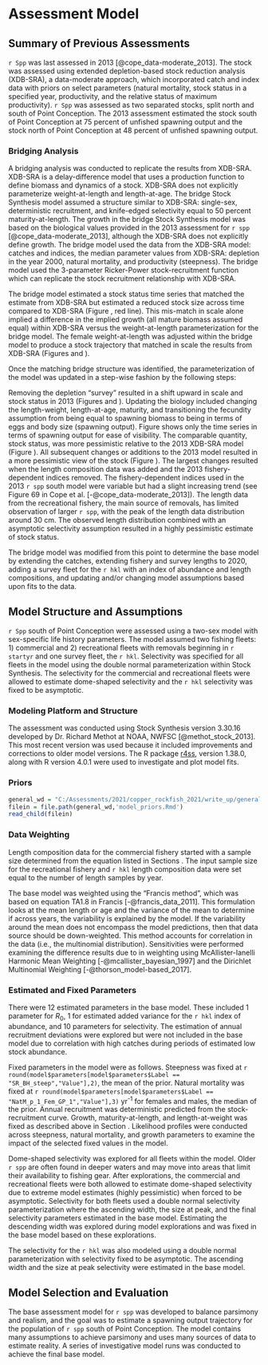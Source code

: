 # Assessment Model

## Summary of Previous Assessments 

`r Spp` was last assessed in 2013 [@cope_data-moderate_2013]. The stock was assessed using extended depletion-based stock reduction analysis (XDB-SRA), a data-moderate approach, which incorporated catch and index data with priors on select parameters (natural mortality, stock status in a specified year, productivity, and the relative status of maximum productivity). `r Spp` was assessed as two separated stocks, split north and south of Point Conception. The 2013 assessment estimated the stock south of Point Conception at 75 percent of unfished spawning output and the stock north of Point Conception at 48 percent of unfished spawning output. 

### Bridging Analysis

A bridging analysis was conducted to replicate the results from XDB-SRA.  XDB-SRA is a delay-difference model that uses a production function to define biomass and dynamics of a stock. XDB-SRA does not explicitly parameterize weight-at-length and length-at-age. The bridge Stock Synthesis model assumed a structure similar to XDB-SRA: single-sex, deterministic recruitment, and knife-edged selectivity equal to 50 percent maturity-at-length. The growth in the bridge Stock Synthesis model was based on the biological values provided in the 2013 assessment for `r spp` [@cope_data-moderate_2013], although the XDB-SRA does not explicitly define growth. The bridge model used the data from the XDB-SRA model: catches and indices, the median parameter values from XDB-SRA:  depletion in the year 2000, natural mortality, and productivity (steepness). The bridge model used the 3-parameter Ricker-Power stock-recruitment function which can replicate the stock recruitment relationship with XDB-SRA. 

The bridge model estimated a stock status time series that matched the estimate from XDB-SRA but estimated a reduced stock size across time compared to XDB-SRA (Figure \ref{fig:bridge-1}, red line).  This mis-match in scale alone implied a difference in the implied growth (all mature biomass assumed equal) within XDB-SRA versus the weight-at-length parameterization for the bridge model. The female weight-at-length was adjusted within the bridge model to produce a stock trajectory that matched in scale the results from XDB-SRA (Figures \ref{fig:bridge-1} and \ref{fig:bridge-growth}).

Once the matching bridge structure was identified, the parameterization of the model was updated in a step-wise fashion by the following steps:

\begin{enumerate}
	\item Remove the depletion "survey" for the year 2000.
	\item Update all biology to match those applied in the base model (natural mortality, length-weight, length-at-age, fecundity, and maturity).
	\item Switch to a Beverton-Holt stock-recruitment relationship with a steepness value of 0.72, the value in the base model.
	\item Update catches through 2012, lumped into a single fleet.
	\item Add all lengths to the model through 2012, lumped into a single fleet. Allow for asymptotic selectivity estimation using the double normal selectivity parameterization. 
	\item Remove the indices of abundance used in the 2013 XDB-SRA model.
	\item Add in the NWFSC Hook and Line Suvey index of abundance, length data, and fleet specific selectivity curve.
	\item Separate catches and lengths into the fleet structure assumed in the base model. Allow for fleet-specific selectivity estimation.  
	\item Turn on annual recruitment deviations.
\end{enumerate}     

Removing the depletion "survey" resulted in a shift upward in scale and stock status in 2013 (Figures \ref{fig:bridge-ssb} and \ref{fig:bridge-depl}). Updating the biology included changing the length-weight, length-at-age, maturity, and transitioning the fecundity assumption from being equal to spawning biomass to being in terms of eggs and body size (spawning output). Figure \ref{fig:bridge-ssb-2} shows only the time series in terms of spawning output for ease of visibility. The comparable quantity, stock status, was more pessimistic relative to the 2013 XDB-SRA model (Figure \ref{fig:bridge-depl}). All subsequent changes or additions to the 2013 model resulted in a more pessimistic view of the stock (Figure \ref{fig:bridge-depl}). The largest changes resulted when the length composition data was added and the 2013 fishery-dependent indices removed.  The fishery-dependent indices used in the 2013 `r spp` south model were variable but had a slight increasing trend (see Figure 69 in  Cope et al. [-@cope_data-moderate_2013]).  The length data from the recreational fishery, the main source of removals, has limited observation of larger `r spp`, with the peak of the length data distribution around 30 cm. The observed length distribution combined with an asymptotic selectivity assumption resulted in a highly pessimistic estimate of stock status.  

The bridge model was modified from this point to determine the base model by extending the catches, extending fishery and survey lengths to 2020, adding a survey fleet for the `r hkl` with an index of abundance and length compositions, and updating and/or changing model assumptions based upon fits to the data.  

## Model Structure and Assumptions

`r Spp` south of Point Conception were assessed using a two-sex model with sex-specific life history parameters.  The model assumed two fishing fleets: 1) commercial and 2) recreational fleets with removals beginning in `r startyr` and one survey fleet, the `r hkl`.  Selectivity was specified for all fleets in the model using the double normal parameterization within Stock Synthesis. The selectivity for the commercial and recreational fleets were allowed to estimate dome-shaped selectivity and the `r hkl` selectivity was fixed to be asymptotic. 


### Modeling Platform and Structure

The assessment was conducted using Stock Synthesis version 3.30.16 developed by Dr. Richard Methot at NOAA, NWFSC [@methot_stock_2013]. This most recent version was used because it included improvements and corrections to older model versions. The R package [r4ss](https://github.com/r4ss/r4ss), version 1.38.0, along with R version 4.0.1 were used to investigate and plot model fits. 

### Priors

```r
general_wd = "C:/Assessments/2021/copper_rockfish_2021/write_up/general_text"
filein = file.path(general_wd,'model_priors.Rmd')
read_child(filein)
```  

### Data Weighting

Length composition data for the commercial fishery started with a sample size determined from the equation listed in Sections \ref{commercial-fishery}. The input sample size for the recreational fishery and `r hkl` length composition data were set equal to the number of length samples by year.   

The base  model was weighted using the "Francis method", which was based on equation TA1.8 in Francis [-@francis_data_2011]. This formulation looks at the mean length or age and the variance of the mean to determine if across years, the variability is explained by the model. If the variability around the mean does not encompass the model predictions, then that data source should be down-weighted. This method accounts for correlation in the data (i.e., the multinomial distribution). Sensitivities were performed examining the difference results due to in weighting using McAllister-Ianelli Harmonic Mean Weighting [-@mcallister_bayesian_1997] and the Dirichlet Multinomial Weighting [-@thorson_model-based_2017].

### Estimated and Fixed Parameters

There were 12 estimated parameters in the base model. These included 1 parameter for $R_0$, 1 for estimated added variance for the `r hkl` index of abundance, and 10 parameters for selectivity. The estimation of annual recruitment deviations were explored but were not included in the base model due to correlation with high catches during periods of estimated low stock abundance.

Fixed parameters in the model were as follows. Steepness was fixed at `r round(model$parameters[model$parameters$Label == "SR_BH_steep","Value"],2)`, the mean of the prior. Natural mortality was fixed at `r round(model$parameters[model$parameters$Label == "NatM_p_1_Fem_GP_1","Value"],3)` yr^-1^ for females and males, the median of the prior. Annual recruitment was deterministic predicted from the stock-recruitment curve. Growth, maturity-at-length, and length-at-weight was fixed as described above in Section \ref{bio-data}. Likelihood profiles were conducted across steepness, natural mortality, and growth parameters to examine the impact of the selected fixed values in the model.

Dome-shaped selectivity was explored for all fleets within the model. Older `r spp` are often found in deeper waters and may move into areas that limit their availability to fishing gear. After explorations, the commercial and recreational fleets were both allowed to estimate dome-shaped selectivity due to extreme model estimates (highly pessimistic) when forced to be asymptotic. Selectivity for both fleets used a double normal selectivity parameterization where the ascending width, the size at peak, and the final selectivity parameters estimated in the base model. Estimating the descending width was explored during model explorations and was fixed in the base model based on these explorations.

The selectivity for the `r hkl` was also modeled using a double normal parameterization with selectivity fixed to be asymptotic.  The ascending width and the size at peak selectivity were estimated in the base model. 


## Model Selection and Evaluation

The base assessment model for `r spp` was developed to balance parsimony and realism, and the goal was to estimate a spawning output trajectory for the population of `r spp` south of Point Conception. The model contains many assumptions to achieve parsimony and uses many sources of data to estimate reality. A series of investigative model runs was conducted to achieve the final base model.

